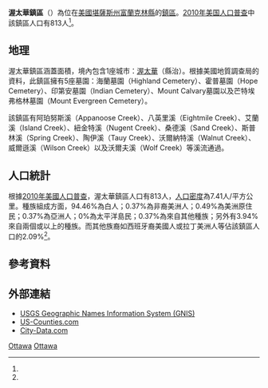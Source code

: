 {{noteTA
|G1=USState
}}
{{Infobox settlement
|official_name = 渥太華鎮區
|native_name = Ottawa Township
|settlement_type = 鎮區
|image_map = Map highlighting Ottawa Township, Franklin County, Kansas.svg
|map_caption = 渥太華鎮區在富蘭克林縣的位置
|coordinates_display = inline,title
|coordinates_region = US-KS
|subdivision_type = [[世界政區索引|國家]]
|subdivision_name = [[美国|美国]]
|subdivision_type1 = [[美國行政區劃|州]]
|subdivision_name1 = [[堪薩斯州|堪薩斯州]]
|subdivision_type2 = [[堪萨斯州行政区划|縣]]
|subdivision_name2 = [[富蘭克林縣_(堪薩斯州)|富蘭克林縣]]
|area_total_km2 = 111.48
|area_land_km2 = 111.11
|area_water_km2 = 0.37
|area_total_sq_mi = 43.04
|area_land_sq_mi = 42.9
|area_water_sq_mi = 0.14
|area_water_percent = 0.33
|population_as_of = [[2010年美国人口普查|2010]]
|population_footnotes = <ref name=census>{{cite web|url=http://www.census.gov/geo/www/gazetteer/gazetteer2010.html|title=2010 Census Gazetteer Files|publisher=[[美国人口调查局|美国人口调查局]]|accessdate=2016-01-29|archive-url=https://web.archive.org/web/20121021075704/http://www.census.gov/geo/www/gazetteer/gazetteer2010.html|archive-date=2012-10-21|dead-url=yes}}</ref>
|population_total = 813
|population_density_km2 = auto
|elevation_footnotes = 
|elevation_m = 275
|elevation_ft = 902
|latd = 38
|latm = 38
|lats = 30
|latNS = N
|longd = 95
|longm = 17
|longs = 01
|longEW = W
|blank_name = [[地名信息系统|GNIS]] feature ID
|blank_info = [http://geonames.usgs.gov/pls/gnispublic/f?p=gnispq:3:::NO::P3_FID:0479366 0479366]
|website = 
|footnotes = 
}}

'''渥太華鎮區'''（{{lang-en|'''Ottawa Township'''}}）為位在[[美國|美國]][[堪薩斯州|堪薩斯州]][[富蘭克林縣_(堪薩斯州)|富蘭克林縣]]的[[行政鎮區|鎮區]]。[[2010年美国人口普查|2010年美国人口普查]]中該鎮區人口有813人<ref name=census/>。

==地理==
渥太華鎮區涵蓋面積{{convert|111.48|km2|sqmi}}，境內包含1座城市：[[渥太華_(堪薩斯州)|渥太華]]（縣治）。根據美國地質調查局的資料，此鎮區擁有5座墓園：海蘭墓園（Highland Cemetery）、霍普墓園（Hope Cemetery）、印第安墓園（Indian Cemetery）、Mount Calvary墓園以及芒特埃弗格林墓園（Mount Evergreen Cemetery）。

該鎮區有阿珀努斯溪（Appanoose Creek）、八英里溪（Eightmile Creek）、艾蘭溪（Island Creek）、紐金特溪（Nugent Creek）、桑德溪（Sand Creek）、斯普林溪（Spring Creek）、陶伊溪（Tauy Creek）、沃爾納特溪（Walnut Creek）、威爾遜溪（Wilson Creek）以及沃爾夫溪（Wolf Creek）等溪流通過。

==人口統計==
根據[[2010年美國人口普查|2010年美國人口普查]]，渥太華鎮區人口有813人，[[人口密度|人口密度]]為7.41人/平方公里。種族組成方面，94.46%為白人；0.37%為非裔美洲人；0.49%為美洲原住民；0.37%為亞洲人；0%為太平洋島民；0.37%為來自其他種族；另外有3.94%來自兩個或以上的種族。而其他族裔如西班牙裔美國人或拉丁美洲人等佔該鎮區人口的2.09%<ref name=census/>。

==參考資料==
{{reflist}}

==外部連結==
* [http://geonames.usgs.gov/domestic/index.html USGS Geographic Names Information System (GNIS)] {{Wayback|url=http://geonames.usgs.gov/domestic/index.html |date=20190428150204 }}
* [https://web.archive.org/web/20080723112151/http://www.us-counties.com/localgov/kansas.html US-Counties.com]
* [http://www.city-data.com/township/Ottawa-Franklin-KS.html City-Data.com] {{Wayback|url=http://www.city-data.com/township/Ottawa-Franklin-KS.html |date=20160303230454 }}

{{富蘭克林縣 (堪薩斯州)}}

[[Category:富蘭克林縣鎮區_(堪薩斯州)|Ottawa]]
[[Category:堪薩斯州鎮區|Ottawa]]